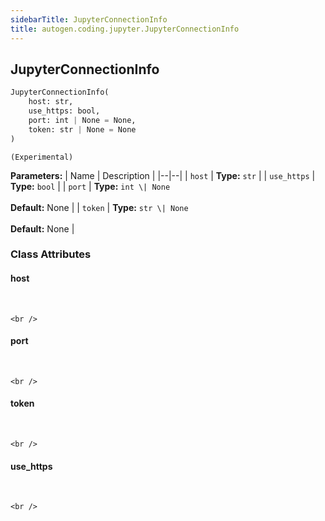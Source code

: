 ```yaml
---
sidebarTitle: JupyterConnectionInfo
title: autogen.coding.jupyter.JupyterConnectionInfo
---
```

<h2 id="autogen.coding.jupyter.JupyterConnectionInfo" class="doc doc-heading">
    <code class="doc-symbol doc-symbol-heading doc-symbol-class"></code>
    <span class="doc doc-object-name doc-class-name">JupyterConnectionInfo</span>
</h2>

```python
JupyterConnectionInfo(
    host: str,
    use_https: bool,
    port: int | None = None,
    token: str | None = None
)
```

    (Experimental)

<b>Parameters:</b>
| Name | Description |
|--|--|
| `host` | **Type:** `str` |
| `use_https` | **Type:** `bool` |
| `port` | **Type:** `int \| None`<br/><br/>**Default:** None |
| `token` | **Type:** `str \| None`<br/><br/>**Default:** None |

### Class Attributes

<code class="doc-symbol doc-symbol-heading doc-symbol-attribute"></code>
#### host
<br />

    <br />

<code class="doc-symbol doc-symbol-heading doc-symbol-attribute"></code>
#### port
<br />

    <br />

<code class="doc-symbol doc-symbol-heading doc-symbol-attribute"></code>
#### token
<br />

    <br />

<code class="doc-symbol doc-symbol-heading doc-symbol-attribute"></code>
#### use_https
<br />

    <br />
